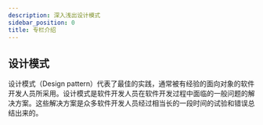 ```yaml
---
description: 深入浅出设计模式
sidebar_position: 0
title: 专栏介绍
---
```


## 设计模式

设计模式（Design pattern）代表了最佳的实践，通常被有经验的面向对象的软件开发人员所采用。设计模式是软件开发人员在软件开发过程中面临的一般问题的解决方案。这些解决方案是众多软件开发人员经过相当长的一段时间的试验和错误总结出来的。
